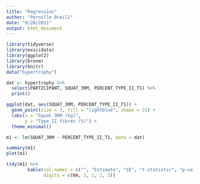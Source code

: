 ```yaml
---
title: "Regression"
author: "Pernille Breili"
date: "9/20/2021"
output: html_document
---
```


```r
library(tidyverse)
library(exscidata)
library(ggplot2)
library(broom)
library(knitr)
data("hypertrophy")

dat <- hypertrophy %>%
  select(PARTICIPANT, SQUAT_3RM, PERCENT_TYPE_II_T1) %>%
  print()

ggplot(dat, aes(SQUAT_3RM, PERCENT_TYPE_II_T1)) + 
  geom_point(size = 3, fill = "lightblue", shape = 21) +
  labs(x = "Squat 3RM (kg)", 
       y = "Type II fibres (%)") +
  theme_minimal() 

m1 <- lm(SQUAT_3RM ~ PERCENT_TYPE_II_T1, data = dat)

summary(m1)
plot(m1)

tidy(m1) %>%
        kable(col.names = c("", "Estimate", "SE", "t-statistic", "p-value"), 
              digits = c(NA, 2, 1, 2, 3))

```

